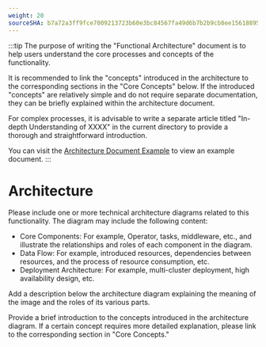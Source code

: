 ```yaml
---
weight: 20
sourceSHA: b7a72a3ff9fce7009213723b60e3bc84567fa49d6b7b2b9cb8ee156188954089
---
```


:::tip
The purpose of writing the "Functional Architecture" document is to help users understand the core processes and concepts of the functionality.

It is recommended to link the "concepts" introduced in the architecture to the corresponding sections in the "Core Concepts" below. If the introduced "concepts" are relatively simple and do not require separate documentation, they can be briefly explained within the architecture document.

For complex processes, it is advisable to write a separate article titled "In-depth Understanding of XXXX" in the current directory to provide a thorough and straightforward introduction.

You can visit the [Architecture Document Example](https://product-doc-guide.alauda.cn/template/arch/module_arch_example.html) to view an example document.
:::

# Architecture

Please include one or more technical architecture diagrams related to this functionality. The diagram may include the following content:

- Core Components: For example, Operator, tasks, middleware, etc., and illustrate the relationships and roles of each component in the diagram.
- Data Flow: For example, introduced resources, dependencies between resources, and the process of resource consumption, etc.
- Deployment Architecture: For example, multi-cluster deployment, high availability design, etc.

Add a description below the architecture diagram explaining the meaning of the image and the roles of its various parts.

Provide a brief introduction to the concepts introduced in the architecture diagram. If a certain concept requires more detailed explanation, please link to the corresponding section in "Core Concepts."

